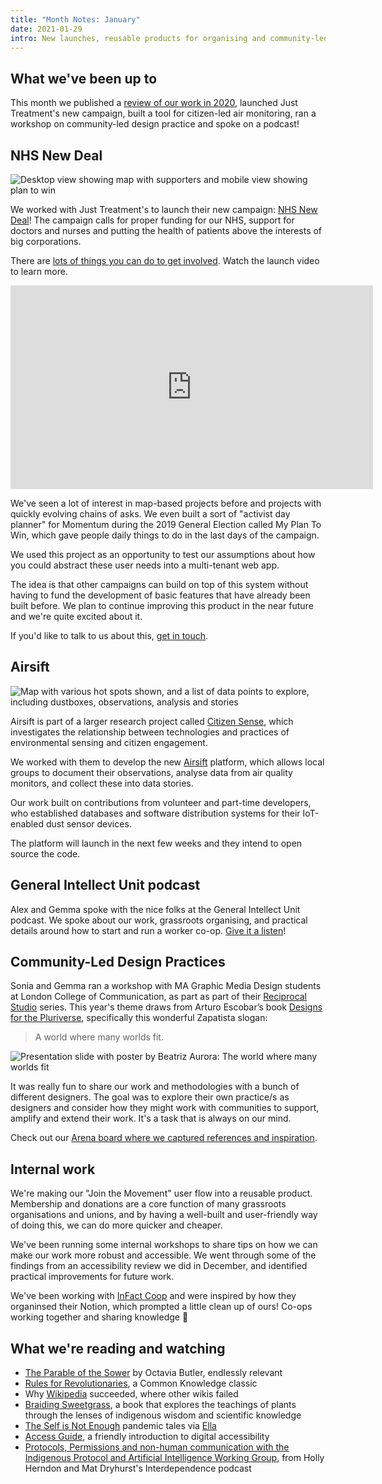 ```yaml
---
title: "Month Notes: January"
date: 2021-01-29
intro: New launches, reusable products for organising and community-led design
---
```


## What we've been up to

This month we published a [review of our work in 2020](looking-back-on-2020/), launched Just Treatment's new campaign, built a tool for citizen-led air monitoring, ran a workshop on community-led design practice and spoke on a podcast!

## NHS New Deal

![Desktop view showing map with supporters and mobile view showing plan to win](../../assets/just-treatment.jpg)

We worked with Just Treatment's to launch their new campaign: [NHS New Deal](https://www.nhsnewdeal.org/)! The campaign calls for proper funding for our NHS, support for doctors and nurses and putting the health of patients above the interests of big corporations.

There are [lots of things you can do to get involved](https://www.nhsnewdeal.org/our-plan-to-win). Watch the launch video to learn more.

<iframe
  width="580"
  height="326"
  src="https://www.youtube.com/embed/NZAzKjTmvR0"
  frameborder="0"
  allow="accelerometer; autoplay; clipboard-write; encrypted-media; gyroscope; picture-in-picture"
  allowfullscreen
></iframe>

We've seen a lot of interest in map-based projects before and projects with quickly evolving chains of asks. We even built a sort of "activist day planner" for Momentum during the 2019 General Election called My Plan To Win, which gave people daily things to do in the last days of the campaign.

We used this project as an opportunity to test our assumptions about how you could abstract these user needs into a multi-tenant web app.

The idea is that other campaigns can build on top of this system without having to fund the development of basic features that have already been built before. We plan to continue improving this product in the near future and we're quite excited about it.

If you'd like to talk to us about this, [get in touch](/contact/).

## Airsift

![Map with various hot spots shown, and a list of data points to explore, including dustboxes, observations, analysis and stories](../../assets/airsift.jpg)

Airsift is part of a larger research project called [Citizen Sense](https://citizensense.net/), which investigates the relationship between technologies and practices of environmental sensing and citizen engagement.

We worked with them to develop the new [Airsift](http://airsift.citizensense.net/) platform, which allows local groups to document their observations, analyse data from air quality monitors, and collect these into data stories.

Our work built on contributions from volunteer and part-time developers, who established databases and software distribution systems for their IoT-enabled dust sensor devices.

The platform will launch in the next few weeks and they intend to open source the code.

## General Intellect Unit podcast

Alex and Gemma spoke with the nice folks at the General Intellect Unit podcast. We spoke about our work, grassroots organising, and practical details around how to start and run a worker co-op. [Give it a listen](https://t.co/KPwgxmvLfV?amp=1)!

## Community-Led Design Practices

Sonia and Gemma ran a workshop with MA Graphic Media Design students at London College of Communication, as part as part of their [Reciprocal Studio](http://magmd.uk/a-world-where-many-worlds-meet/) series. This year's theme draws from Arturo Escobar’s book [Designs for the Pluriverse](https://www.dukeupress.edu/designs-for-the-pluriverse), specifically this wonderful Zapatista slogan:

> A world where many worlds fit.

![Presentation slide with poster by Beatriz Aurora: The world where many worlds fit](../../assets/communnity-led-design.jpg)

It was really fun to share our work and methodologies with a bunch of different designers. The goal was to explore their own practice/s as designers and consider how they might work with communities to support, amplify and extend their work. It's a task that is always on our mind.

Check out our [Arena board where we captured references and inspiration](https://www.are.na/gemma-copeland/community-led-design-practices).

## Internal work

We're making our "Join the Movement" user flow into a reusable product. Membership and donations are a core function of many grassroots organisations and unions, and by having a well-built and user-friendly way of doing this, we can do more quicker and cheaper.

We've been running some internal workshops to share tips on how we can make our work more robust and accessible. We went through some of the findings from an accessibility review we did in December, and identified practical improvements for future work.

We've been working with [InFact Coop](https://www.infactcoop.com/) and were inspired by how they organinsed their Notion, which prompted a little clean up of ours! Co-ops working together and sharing knowledge 💞

## What we're reading and watching

- [The Parable of the Sower](<https://en.wikipedia.org/wiki/Parable_of_the_Sower_(novel)>) by Octavia Butler, endlessly relevant
- [Rules for Revolutionaries](http://www.rulesforrevolutionaries.org/), a Common Knowledge classic
- Why [Wikipedia](https://s3.us-west-2.amazonaws.com/secure.notion-static.com/c7ec3f8c-afb7-4c16-85b9-b554f7c629c3/Almost_Wikipedia_-_Eight_Early_Encyclopedia_Projects_and_the_Mechanisms_of_Collective_Action.pdf?X-Amz-Algorithm=AWS4-HMAC-SHA256&X-Amz-Credential=AKIAT73L2G45O3KS52Y5%2F20210128%2Fus-west-2%2Fs3%2Faws4_request&X-Amz-Date=20210128T094531Z&X-Amz-Expires=86400&X-Amz-Signature=2aa9bdaf91f888193ba8e5e90603df5e52193eab8ebe91cc522331fe93fe8668&X-Amz-SignedHeaders=host&response-content-disposition=filename%20%3D%22Almost%2520Wikipedia%2520-%2520Eight%2520Early%2520Encyclopedia%2520Projects%2520and%2520the%2520Mechanisms%2520of%2520Collective%2520Action.pdf%22) succeeded, where other wikis failed
- [Braiding Sweetgrass](https://en.wikipedia.org/wiki/Braiding_Sweetgrass), a book that explores the teachings of plants through the lenses of indigenous wisdom and scientific knowledge
- [The Self is Not Enough](https://www.youtube.com/playlist?list=PLWywjnkq2zH8SzFaQsX1_pHe_5W0EKnA4) pandemic tales via [Ella](https://twitter.com/fitzsimple)
- [Access Guide](https://accessguide.io/), a friendly introduction to digital accessibility
- [Protocols, Permissions and non-human communication with the Indigenous Protocol and Artificial Intelligence Working Group](https://www.patreon.com/posts/protocols-and-45335690?utm_medium=clipboard_copy&utm_source=copy_to_clipboard&utm_campaign=postshare), from Holly Herndon and Mat Dryhurst's Interdependence podcast

